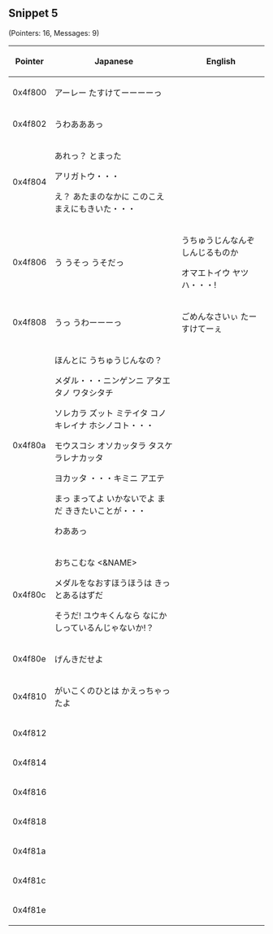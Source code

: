 == Snippet 5 ==

(Pointers: 16, Messages: 9)

{| class=wikitable width=500
|-
! Pointer
! Japanese
! English
|-
|0x4f800
|アーレー たすけてーーーーっ!!
|
|-
|0x4f802
|うわあああっ!!
|
|-
|0x4f804
|あれっ？ とまった

アリガトウ・・・

え？ あたまのなかに
このこえ まえにもきいた・・・
|
|-
|0x4f806
|う うそっ うそだっ!!
うちゅうじんなんぞ しんじるものか

オマエトイウ ヤツハ・・・!
|
|-
|0x4f808
|うっ うわーーーっ!!
ごめんなさいぃ たーすけてーぇ
|
|-
|0x4f80a
|ほんとに うちゅうじんなの？

メダル・・・ニンゲンニ
アタエタノ ワタシタチ

ソレカラ ズット ミテイタ
コノ キレイナ ホシノコト・・・

モウスコシ オソカッタラ
タスケラレナカッタ

ヨカッタ
・・・キミニ アエテ

まっ まってよ いかないでよ
まだ ききたいことが・・・

わああっ!!
|
|-
|0x4f80c
|おちこむな <&NAME>

メダルをなおすほうほうは
きっとあるはずだ

そうだ! ユウキくんなら
なにか しっているんじゃないか!？
|
|-
|0x4f80e
|げんきだせよ
|
|-
|0x4f810
|がいこくのひとは かえっちゃったよ
|
|-
|0x4f812
|
|
|-
|0x4f814
|
|
|-
|0x4f816
|
|
|-
|0x4f818
|
|
|-
|0x4f81a
|
|
|-
|0x4f81c
|
|
|-
|0x4f81e
|
|
|}
